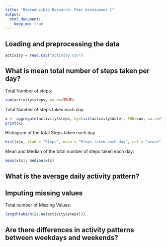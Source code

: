 ```yaml
---
title: "Reproducible Research: Peer Assessment 1"
output: 
  html_document:
    keep_md: true
---
```



## Loading and preprocessing the data
```r
activity = read.csv("activity.csv")
```

## What is mean total number of steps taken per day?
Total Number of steps:
```r
sum(activity$steps, na.rm=TRUE)
```

Total Number of steps taken each day:
```r
x <- aggregate(activity$steps, by=list(activity$date), FUN=sum, na.rm=TRUE)
print(x)
```

Histogram of the total Steps taken each day
```r
hist(x$x, xlab = "Steps", main = "Steps taken each day", col = "azure")
```

Mean  and Median of the total number of steps taken each day:
```r
mean(x$x); median(x$x)
```

## What is the average daily activity pattern?



## Imputing missing values
Total number of Missing Values:
```r
length(which(is.na(activity$steps)))
```


## Are there differences in activity patterns between weekdays and weekends?
